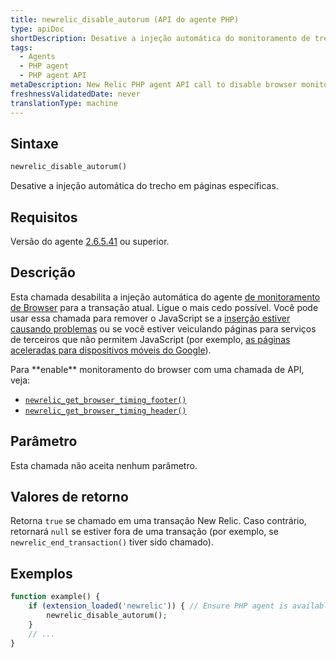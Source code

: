 ```yaml
---
title: newrelic_disable_autorum (API do agente PHP)
type: apiDoc
shortDescription: Desative a injeção automática do monitoramento de trecho do Browser em páginas específicas.
tags:
  - Agents
  - PHP agent
  - PHP agent API
metaDescription: New Relic PHP agent API call to disable browser monitoring on specific pages or views.
freshnessValidatedDate: never
translationType: machine
---
```


## Sintaxe

```php
newrelic_disable_autorum()
```

Desative a injeção automática do trecho <InlinePopover type="browser"/>em páginas específicas.

## Requisitos

Versão do agente [2.6.5.41](/docs/release-notes/agent-release-notes/php-release-notes/php-agent-26541) ou superior.

## Descrição

Esta chamada desabilita a injeção automática do agente [de monitoramento de Browser](/docs/browser/new-relic-browser/getting-started/introduction-new-relic-browser) para a transação atual. Ligue o mais cedo possível. Você pode usar essa chamada para remover o JavaScript se a [inserção estiver causando problemas](/docs/browser/new-relic-browser/troubleshooting/browser-javascript-injection-causes-problems-page) ou se você estiver veiculando páginas para serviços de terceiros que não permitem JavaScript (por exemplo, [as páginas aceleradas para dispositivos móveis do Google](/docs/browser/new-relic-browser/troubleshooting/google-amp-validator-fails-due-3rd-party-script)).

<Callout variant="tip">
  Para <DoNotTranslate>**enable**</DoNotTranslate> monitoramento do browser com uma chamada de API, veja:

  * [`newrelic_get_browser_timing_footer()`](/docs/agents/php-agent/php-agent-api/newrelic_get_browser_timing_footer)
  * [`newrelic_get_browser_timing_header()`](/docs/agents/php-agent/php-agent-api/newrelic_get_browser_timing_header)
</Callout>

## Parâmetro

Esta chamada não aceita nenhum parâmetro.

## Valores de retorno

Retorna `true` se chamado em uma transação New Relic. Caso contrário, retornará `null` se estiver fora de uma transação (por exemplo, se `newrelic_end_transaction()` tiver sido chamado).

## Exemplos

```php
function example() {
    if (extension_loaded('newrelic')) { // Ensure PHP agent is available
        newrelic_disable_autorum();
    }
    // ...
}
```